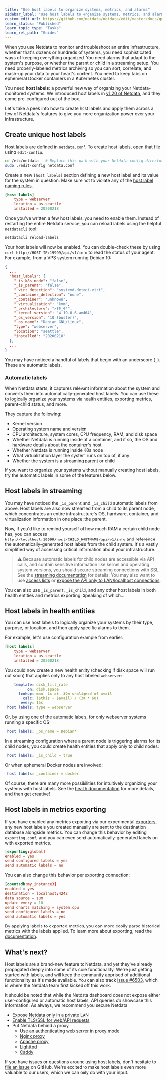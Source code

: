 ```yaml
---
title: "Use host labels to organize systems, metrics, and alarms"
sidebar_label: "Use host labels to organize systems, metrics, and alarms"
custom_edit_url: https://github.com/netdata/netdata/edit/master/docs/guides/using-host-labels.md
learn_status: "Published"
learn_topic_type: "Tasks"
learn_rel_path: "Guides"
---
```



When you use Netdata to monitor and troubleshoot an entire infrastructure, whether that's dozens or hundreds of systems,
you need sophisticated ways of keeping everything organized. You need alarms that adapt to the system's purpose, or
whether the parent or child in a streaming setup. You need properly-labeled metrics archiving so you can sort,
correlate, and mash-up your data to your heart's content. You need to keep tabs on ephemeral Docker containers in a
Kubernetes cluster.

You need **host labels**: a powerful new way of organizing your Netdata-monitored systems. We introduced host labels in
[v1.20 of Netdata](https://blog.netdata.cloud/posts/release-1.20/), and they come pre-configured out of the box.

Let's take a peek into how to create host labels and apply them across a few of Netdata's features to give you more
organization power over your infrastructure.

## Create unique host labels

Host labels are defined in `netdata.conf`. To create host labels, open that file using `edit-config`.

```bash
cd /etc/netdata   # Replace this path with your Netdata config directory, if different
sudo ./edit-config netdata.conf
```

Create a new `[host labels]` section defining a new host label and its value for the system in question. Make sure not
to violate any of the [host label naming rules](/docs/nightly/setup/common-configuration-changes#organize-nodes-with-host-labels).

```conf
[host labels]
    type = webserver
    location = us-seattle
    installed = 20200218
```

Once you've written a few host labels, you need to enable them. Instead of restarting the entire Netdata service, you
can reload labels using the helpful `netdatacli` tool:

```bash
netdatacli reload-labels
```

Your host labels will now be enabled. You can double-check these by using `curl http://HOST-IP:19999/api/v1/info` to
read the status of your agent. For example, from a VPS system running Debian 10:

```json
{
  ...
  "host_labels": {
    "_is_k8s_node": "false",
    "_is_parent": "false",
    "_virt_detection": "systemd-detect-virt",
    "_container_detection": "none",
    "_container": "unknown",
    "_virtualization": "kvm",
    "_architecture": "x86_64",
    "_kernel_version": "4.19.0-6-amd64",
    "_os_version": "10 (buster)",
    "_os_name": "Debian GNU/Linux",
    "type": "webserver",
    "location": "seattle",
    "installed": "20200218"
  },
  ...
}
```

You may have noticed a handful of labels that begin with an underscore (`_`). These are automatic labels.

### Automatic labels

When Netdata starts, it captures relevant information about the system and converts them into automatically-generated
host labels. You can use these to logically organize your systems via health entities, exporting metrics,
parent-child status, and more.

They capture the following:

-   Kernel version
-   Operating system name and version
-   CPU architecture, system cores, CPU frequency, RAM, and disk space
-   Whether Netdata is running inside of a container, and if so, the OS and hardware details about the container's host
-   Whether Netdata is running inside K8s node 
-   What virtualization layer the system runs on top of, if any
-   Whether the system is a streaming parent or child

If you want to organize your systems without manually creating host labels, try the automatic labels in some of the
features below.

## Host labels in streaming

You may have noticed the `_is_parent` and `_is_child` automatic labels from above. Host labels are also now
streamed from a child to its parent node, which concentrates an entire infrastructure's OS, hardware, container,
and virtualization information in one place: the parent.

Now, if you'd like to remind yourself of how much RAM a certain child node has, you can access
`http://localhost:19999/host/CHILD_HOSTNAME/api/v1/info` and reference the automatically-generated host labels from the
child system. It's a vastly simplified way of accessing critical information about your infrastructure.

> ⚠️ Because automatic labels for child nodes are accessible via API calls, and contain sensitive information like
> kernel and operating system versions, you should secure streaming connections with SSL. See the [streaming
> documentation](https://github.com/netdata/netdata/blob/master/streaming/README.md#securing-streaming-communications) for details. You may also want to use
> [access lists](/docs/nightly/references/configuration/web-server#access-lists) or [expose the API only to LAN/localhost
> connections](https://github.com/netdata/netdata/blob/master/docs/netdata-security.md#expose-netdata-only-in-a-private-lan).

You can also use `_is_parent`, `_is_child`, and any other host labels in both health entities and metrics
exporting. Speaking of which...

## Host labels in health entities

You can use host labels to logically organize your systems by their type, purpose, or location, and then apply specific
alarms to them.

For example, let's use configuration example from earlier:

```conf
[host labels]
    type = webserver
    location = us-seattle
    installed = 20200218
```

You could now create a new health entity (checking if disk space will run out soon) that applies only to any host
labeled `webserver`:

```yaml
    template: disk_fill_rate
          on: disk.space
      lookup: max -1s at -30m unaligned of avail
        calc: ($this - $avail) / (30 * 60)
       every: 15s
 host labels: type = webserver
```

Or, by using one of the automatic labels, for only webserver systems running a specific OS:

```yaml
 host labels: _os_name = Debian*
```

In a streaming configuration where a parent node is triggering alarms for its child nodes, you could create health
entities that apply only to child nodes:

```yaml
 host labels: _is_child = true
```

Or when ephemeral Docker nodes are involved:

```yaml
 host labels: _container = docker
```

Of course, there are many more possibilities for intuitively organizing your systems with host labels. See the [health
documentation](https://github.com/netdata/netdata/blob/master/health/REFERENCE.md#alarm-line-host-labels) for more details, and then get creative!

## Host labels in metrics exporting

If you have enabled any metrics exporting via our experimental [exporters](/docs/nightly/integrations/export/export), any new host
labels you created manually are sent to the destination database alongside metrics. You can change this behavior by
editing `exporting.conf`, and you can even send automatically-generated labels on with exported metrics.

```conf
[exporting:global]
enabled = yes
send configured labels = yes
send automatic labels = no
```

You can also change this behavior per exporting connection:

```conf
[opentsdb:my_instance3]
enabled = yes
destination = localhost:4242
data source = sum
update every = 10
send charts matching = system.cpu
send configured labels = no
send automatic labels = yes
```

By applying labels to exported metrics, you can more easily parse historical metrics with the labels applied. To learn
more about exporting, read the [documentation](/docs/nightly/integrations/export/export).

## What's next?

Host labels are a brand-new feature to Netdata, and yet they've already propagated deeply into some of its core
functionality. We're just getting started with labels, and will keep the community apprised of additional functionality
as it's made available. You can also track [issue #6503](https://github.com/netdata/netdata/issues/6503), which is where
the Netdata team first kicked off this work.

It should be noted that while the Netdata dashboard does not expose either user-configured or automatic host labels, API
queries _do_ showcase this information. As always, we recommend you secure Netdata 

-   [Expose Netdata only in a private LAN](/docs/nightly/setup/security-design#expose-netdata-only-in-a-private-lan)
-   [Enable TLS/SSL for web/API requests](/docs/nightly/references/configuration/web-server#enabling-tls-support)
-   Put Netdata behind a proxy
    -   [Use an authenticating web server in proxy
        mode](https://github.com/netdata/netdata/blob/master/docs/netdata-security.md#use-an-authenticating-web-server-in-proxy-mode)
    -   [Nginx proxy](/docs/nightly/setup/expose-local-dashboard-through-proxy/running-netdata-behind-nginx)
    -   [Apache proxy](/docs/nightly/setup/expose-local-dashboard-through-proxy/netdata-via-apache-s-mod_proxy)
    -   [Lighttpd](/docs/nightly/setup/expose-local-dashboard-through-proxy/netdata-via-lighttpd-v1.4.x)
    -   [Caddy](/docs/nightly/setup/expose-local-dashboard-through-proxy/netdata-via-caddy)

If you have issues or questions around using host labels, don't hesitate to [file an
issue](https://github.com/netdata/netdata/issues/new?assignees=&labels=bug%2Cneeds+triage&template=BUG_REPORT.yml) on GitHub. We're
excited to make host labels even more valuable to our users, which we can only do with your input.


